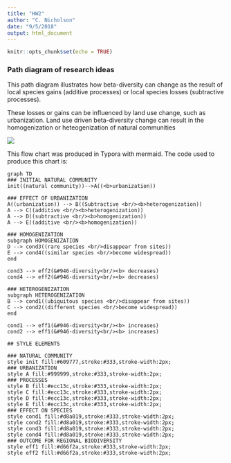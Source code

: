 ```yaml
---
title: "HW2"
author: "C. Nicholson"
date: "9/5/2018"
output: html_document
---
```


```r
knitr::opts_chunk$set(echo = TRUE)
```

### Path diagram of research ideas
This path diagram illustrates how beta-diversity can change as the result of local species gains (additive processes) or local species losses (subtractive processes).  

These losses or gains can be influenced by land use change, such as urbanization. Land use driven beta-diversity change can result in the homogenization or heteogenization of natural communities  



![](Urbanization_flowchart.png)





This flow chart was produced in Typora with mermaid. The code used to produce this chart is:  


```
graph TD
### INITIAL NATURAL COMMUNITY
init((natural community))-->A((<b>urbanization))

### EFFECT OF URBANIZATION
A((urbanization)) --> B((Subtractive <br/><b>heterogenization))
A --> C((additive <br/><b>heterogenization))
A --> D((subtractive <br/><b>homogenization))
A --> E((additive <br/><b>homogenization))

### HOMOGENIZATION
subgraph HOMOGENIZATION
D --> cond3((rare species <br/>disappear from sites))
E --> cond4((similar species <br/>become widespread))
end

cond3 --> eff2(&#946-diversity<br/><b> decreases)
cond4 --> eff2(&#946-diversity<br/><b> decreases)

### HETEROGENIZATION
subgraph HETEROGENIZATION
B --> cond1((ubiquitous species <br/>disappear from sites))
C --> cond2((different species <br/>become widespread))
end

cond1 --> eff1(&#946-diversity<br/><b> increases)
cond2 --> eff1(&#946-diversity<br/><b> increases)

## STYLE ELEMENTS

### NATURAL COMMUNITY
style init fill:#609777,stroke:#333,stroke-width:2px;
### URBANIZATION
style A fill:#999999,stroke:#333,stroke-width:2px;
### PROCESSES
style B fill:#ecc13c,stroke:#333,stroke-width:2px;
style C fill:#ecc13c,stroke:#333,stroke-width:2px;
style D fill:#ecc13c,stroke:#333,stroke-width:2px;
style E fill:#ecc13c,stroke:#333,stroke-width:2px;
### EFFECT ON SPECIES
style cond1 fill:#d8a019,stroke:#333,stroke-width:2px;
style cond2 fill:#d8a019,stroke:#333,stroke-width:2px;
style cond3 fill:#d8a019,stroke:#333,stroke-width:2px;
style cond4 fill:#d8a019,stroke:#333,stroke-width:2px;
### OUTCOME FOR REGIONAL BIODIVERSITY
style eff1 fill:#d66f2a,stroke:#333,stroke-width:2px;
style eff2 fill:#d66f2a,stroke:#333,stroke-width:2px;
```